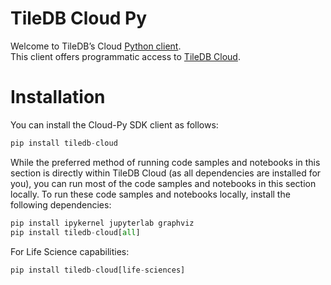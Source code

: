 # TileDB Cloud Py

Welcome to TileDB's Cloud [Python client](https://github.com/TileDB-Inc/TileDB-Cloud-Py/).<br>
This client offers programmatic access to [TileDB Cloud](https://docs.tiledb.com/cloud).

# Installation

You can install the Cloud-Py SDK client as follows:

```python
pip install tiledb-cloud
```

While the preferred method of running code samples and notebooks in this section is directly within TileDB Cloud (as all dependencies are installed for you), you can run most of the code samples and notebooks in this section locally. To run these code samples and notebooks locally, install the following dependencies:

```python
pip install ipykernel jupyterlab graphviz
pip install tiledb-cloud[all]
```

For Life Science capabilities:

```python
pip install tiledb-cloud[life-sciences]
```
